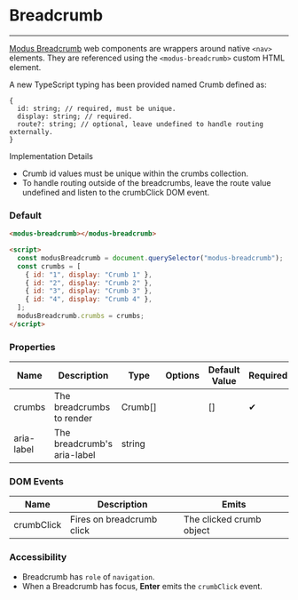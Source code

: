 
# Breadcrumb

---

[Modus Breadcrumb](https://modus.trimble.com/elements/breadcrumbs/) web components are wrappers around native `<nav>` elements. They are referenced using the `<modus-breadcrumb>` custom HTML element.

A new TypeScript typing has been provided named Crumb defined as:

    {
      id: string; // required, must be unique.
      display: string; // required.
      route?: string; // optional, leave undefined to handle routing externally.
    }

Implementation Details

- Crumb id values must be unique within the crumbs collection.
- To handle routing outside of the breadcrumbs, leave the route value undefined and listen to the crumbClick DOM event.

### Default

<Story id="components-breadcrumb--default" />

```html
<modus-breadcrumb></modus-breadcrumb>

<script>
  const modusBreadcrumb = document.querySelector("modus-breadcrumb");
  const crumbs = [
    { id: "1", display: "Crumb 1" },
    { id: "2", display: "Crumb 2" },
    { id: "3", display: "Crumb 3" },
    { id: "4", display: "Crumb 4" },
  ];
  modusBreadcrumb.crumbs = crumbs;
</script>
```

### Properties

<section>
  <table>
    <thead>
      <tr>
        <th>Name</th>
        <th>Description</th>
        <th>Type</th>
        <th>Options</th>
        <th>Default Value</th>
        <th>Required</th>
      </tr>
    </thead>
    <tbody>
      <tr>
        <td>crumbs</td>
        <td>The breadcrumbs to render</td>
        <td>Crumb[]</td>
        <td></td>
        <td>[]</td>
        <td>
          <span class="material-icons">&#10004;</span>
        </td>
      </tr>
      <tr>
        <td>aria-label</td>
        <td>The breadcrumb's aria-label</td>
        <td>string</td>
        <td></td>
        <td></td>
        <td></td>
      </tr>
    </tbody>
  </table>
</section>

### DOM Events

<section>
  <table>
    <thead>
      <tr>
        <th>Name</th>
        <th>Description</th>
        <th>Emits</th>
      </tr>
    </thead>
    <tbody>
      <tr>
        <td>crumbClick</td>
        <td>Fires on breadcrumb click</td>
        <td>The clicked crumb object</td>
      </tr>
    </tbody>
  </table>
</section>

### Accessibility

- Breadcrumb has `role` of `navigation`.
- When a Breadcrumb has focus, **Enter** emits the `crumbClick` event.
